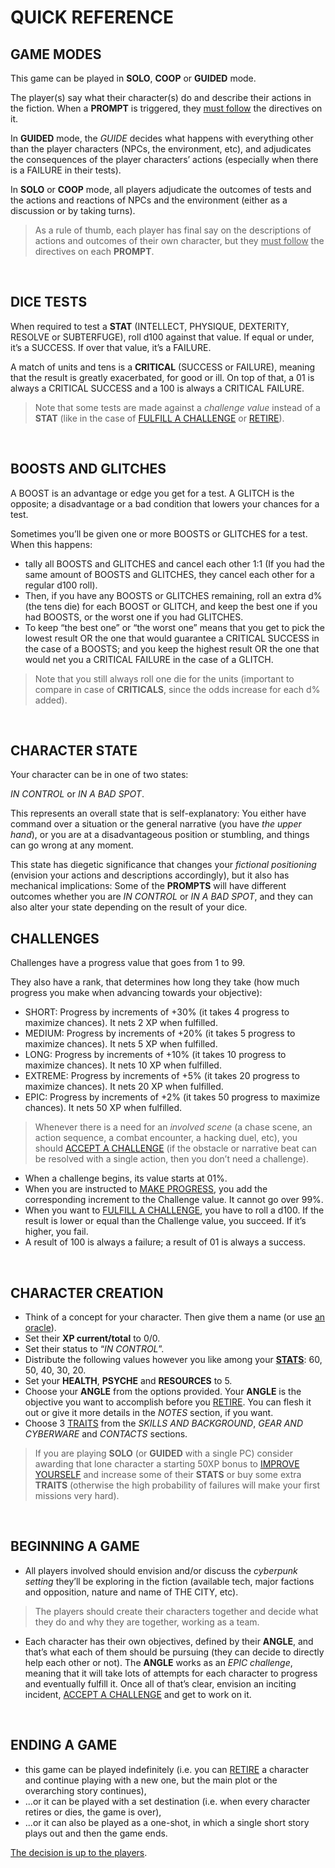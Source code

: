 # QUICK REFERENCE

## GAME MODES
This game can be played in **SOLO**, **COOP** or **GUIDED** mode.

The player(s) say what their character(s) do and describe their actions in the fiction. When a **PROMPT** is triggered, they <u>must follow</u> the directives on it.

In **GUIDED** mode, the *GUIDE* decides what happens with everything other than the player characters (NPCs, the environment, etc), and adjudicates the consequences of the player characters’ actions (especially when there is a <span class="fuchsia bold">FAILURE</span> in their tests).

In **SOLO** or **COOP** mode, all players adjudicate the outcomes of tests and the actions and reactions of NPCs and the environment (either as a discussion or by taking turns).

> As a rule of thumb, each player has final say on the descriptions of actions and outcomes of their own character, but they <u>must follow</u> the directives on each **PROMPT**.
<br/>

## DICE TESTS

When required to test a **STAT** (<span class="stat">INTELLECT, PHYSIQUE, DEXTERITY, RESOLVE </span><span>or</span> <span class="stat">SUBTERFUGE</span>), roll d100 against that value. If equal or under, it’s a <span class="turquoise bold">SUCCESS</span>. If over that value, it’s a <span class="fuchsia bold">FAILURE</span>.

A match of units and tens is a **CRITICAL** (<span class="turquoise bold">SUCCESS</span> or <span class="fuchsia bold">FAILURE</span>), meaning that the result is greatly exacerbated, for good or ill. On top of that, a 01 is always a <span class="turquoise bold">CRITICAL SUCCESS</span> and a 100 is always a <span class="fuchsia bold">CRITICAL FAILURE</span>.

> Note that some tests are made against a *challenge value* instead of a **STAT** (like in the case of [FULFILL A CHALLENGE](/prompts/challenge-prompts#fulfill-a-challenge) or [RETIRE](/prompts/fate-prompts#retire)).
<br/>

## BOOSTS AND GLITCHES
A <span class="boost">BOOST</span> is an advantage or edge you get for a test.  A <span class="glitch" data-text="GLITCH">GLITCH</span> is the opposite; a disadvantage or a bad condition that lowers your chances for a test.

Sometimes you’ll be given one or more <span class="boost">BOOSTS</span> or <span class="glitch" data-text="GLITCHES">GLITCHES</span> for a test. When this happens:
- tally all <span class="boost">BOOSTS</span> and <span class="glitch" data-text="GLITCHES">GLITCHES</span> and cancel each other 1:1 (If you had the same amount of <span class="boost">BOOSTS</span> and <span class="glitch" data-text="GLITCHES">GLITCHES</span>, they cancel each other for a regular d100 roll).
- Then, if you have any <span class="boost">BOOSTS</span> or <span class="glitch" data-text="GLITCHES">GLITCHES</span> remaining, roll an extra d% (the tens die) for each <span class="boost">BOOST</span> or <span class="glitch" data-text="GLITCH">GLITCH</span>, and keep the best one if you had <span class="boost">BOOSTS</span>, or the worst one if you had <span class="glitch" data-text="GLITCHES">GLITCHES</span>.
- To keep “the best one” or “the worst one” means that you get to pick the lowest result OR the one that would guarantee a <span class="turquoise bold">CRITICAL SUCCESS</span> in the case of a <span class="boost">BOOSTS</span>; and you keep the highest result OR the one that would net you a <span class="fuchsia bold">CRITICAL FAILURE</span> in the case of a <span class="glitch" data-text="GLITCH">GLITCH</span>.

> Note that you still always roll one die for the units (important to compare in case of **CRITICALS**, since the odds increase for each d% added).
<br/>

## CHARACTER STATE
Your character can be in one of two states:

*<span class="turquoise bold">IN CONTROL</span>* or *<span class="fuchsia bold">IN A BAD SPOT</span>*.

This represents an overall state that is self-explanatory: You either have command over a situation or the general narrative (you have *the upper hand*), or you are at a disadvantageous position or stumbling, and things can go wrong at any moment.

This state has diegetic significance that changes your *fictional positioning* (envision your actions and descriptions accordingly), but it also has mechanical implications: Some of the **PROMPTS** will have different outcomes whether you are *IN CONTROL* or *IN A BAD SPOT*, and they can also alter your state depending on the result of your dice.
<br/>

## CHALLENGES
Challenges have a progress value that goes from 1 to 99.

They also have a rank, that determines how long they take (how much progress you make when advancing towards your objective):

- <span class="turquoise bold">SHORT</span>: Progress by increments of <span class="turquoise bold">+30%</span> (it takes 4 progress to maximize chances). It nets 2 XP when fulfilled.
- <span class="turquoise bold">MEDIUM</span>: Progress by increments of <span class="turquoise bold">+20%</span> (it takes 5 progress to maximize chances). It nets 5 XP when fulfilled.
- <span class="turquoise bold">LONG</span>: Progress by increments of <span class="turquoise bold">+10%</span> (it takes 10 progress to maximize chances). It nets 10 XP when fulfilled.
- <span class="turquoise bold">EXTREME</span>: Progress by increments of <span class="turquoise bold">+5%</span> (it takes 20 progress to maximize chances). It nets 20 XP when fulfilled.
- <span class="turquoise bold">EPIC</span>: Progress by increments of <span class="turquoise bold">+2%</span> (it takes 50 progress to maximize chances). It nets 50 XP when fulfilled.

> Whenever there is a need for an *involved scene* (a chase scene, an action sequence, a combat encounter, a hacking duel, etc), you should [ACCEPT A CHALLENGE](/prompts/challenge-prompts#accept-a-challenge) (if the obstacle or narrative beat can be resolved with a single action, then you don’t need a challenge).

- When a challenge begins, its value starts at 01%.
- When you are instructed to [MAKE PROGRESS](/prompts/challenge-prompts#make-progress), you add the corresponding increment to the Challenge value.  It cannot go over 99%.
- When you want to [FULFILL A CHALLENGE](/prompts/challenge-prompts#fulfill-a-challenge), you have to roll a d100. If the result is lower or equal than the Challenge value, you succeed. If it’s higher, you fail. 
- A result of 100 is always a failure; a result of 01 is always a success.

<br/>

## CHARACTER CREATION 
- Think of a concept for your character. Then give them a name (or use [an oracle](/oracles/character-oracles#name)).
- Set their **XP current/total** to 0/0.
- Set their status to “*IN CONTROL*”.
- Distribute the following values however you like among your [**STATS**](/character-stats): 60, 50, 40, 30, 20.
- Set your **HEALTH**, **PSYCHE** and **RESOURCES** to 5.
- Choose your **ANGLE** from the options provided. Your **ANGLE** is the objective you want to accomplish before you [RETIRE](/prompts/fate-prompts#retire). You can flesh it out or give it more details in the *NOTES* section, if you want.
- Choose 3 [TRAITS](/character-traits) from the *SKILLS AND BACKGROUND*, *GEAR AND CYBERWARE* and *CONTACTS* sections.

> If you are playing **SOLO** (or **GUIDED** with a single PC) consider awarding that lone character a starting 50XP bonus to [IMPROVE YOURSELF](/prompts/fate-prompts#improve-yourself) and increase some of their **STATS** or buy some extra **TRAITS** (otherwise the high probability of failures will make your first missions very hard).
<br/>

## BEGINNING A GAME
- All players involved should envision and/or discuss the *cyberpunk setting* they’ll be exploring in the fiction (available tech, major factions and opposition, nature and name of THE CITY, etc).

> The players should create their characters together and decide what they do and why they are together, working as a team.

- Each character has their own objectives, defined by their **ANGLE**, and that’s what each of them should be pursuing (they can decide to directly help each other or not). The **ANGLE** works as an *EPIC challenge*, meaning that it will take lots of attempts for each character to progress and eventually fulfill it.  Once all of that’s clear, envision an inciting incident, [ACCEPT A CHALLENGE](/prompts/challenge-prompts#accept-a-challenge) and get to work on it.
<br/>

## ENDING A GAME 
- this game can be played <span class="turquoise bold">indefinitely</span> (i.e. you can [RETIRE](/prompts/fate-prompts#retire) a character and continue playing with a new one, but the main plot or the overarching story continues),
- ...or it can be played with <span class="turquoise bold">a set destination</span> (i.e. when every character retires or dies, the game is over),
- ...or it can also be played <span class="turquoise bold">as a one-shot</span>, in which a single short story plays out and then the game ends.

<u>The decision is up to the players</u>.
<br/>
<br/>
<br/>